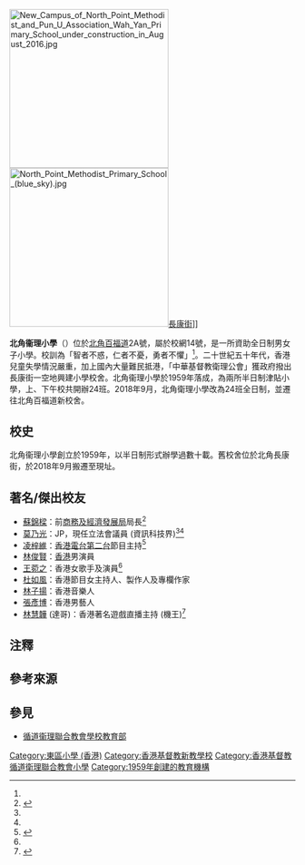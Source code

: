 {{Infobox school
| name = 北角衞理小學<br/>{{lang|en|North Point Methodist Primary School}}
| image = North Point Methodist Primary School New Campus.jpg
| established = 1959年<ref name="page1" />
| type = 資助小學
| motto = 智者不惑，仁者不憂，勇者不懼<ref name="page1">{{cite web|title=北角衞理小學 - 小學概覽2010|url=http://www.chsc.hk/primary/tc/schooldetail.asp?sch_id=64&viewpart=1|accessdate=2010-09-11|language=zh-hk|year=2010|deadurl=yes|archiveurl=https://web.archive.org/web/20101010102616/http://www.chsc.hk/primary/tc/schooldetail.asp?sch_id=64|archivedate=2010-10-10}}</ref>
| religion = [[基督教|基督教]][[循道宗|循道宗]]
| school_sponsoring_body = [[香港基督教循道衛理聯合教會|香港基督教循道衛理聯合教會]]<ref name="page1" />
| superintendent = 曾立基先生<ref name="page1" />
| principal = 黃侶詩女士
| vice_principal = 鄭文彬先生<br/>黃鳳屏女士
| faculty = 
;上午校
:21（核准編制內）＋1（核准編制外）<ref>{{cite web|title=北角衞理小學（上午） - 小學概覽2010|url=http://www.chsc.hk/primary/tc/schooldetail.asp?sch_id=64&viewpart=4|accessdate=2010-09-11|language=zh-hk|year=2010|deadurl=yes|archiveurl=https://web.archive.org/web/20101010102616/http://www.chsc.hk/primary/tc/schooldetail.asp?sch_id=64|archivedate=2010-10-10}}</ref>
;下午校
:21（核准編制內）＋3（核准編制外）<ref>{{cite web|title=北角衞理小學（下午） - 小學概覽2010|url=http://www.chsc.hk/primary/tc/schooldetail.asp?sch_id=65&viewpart=4|accessdate=2010-09-11|language=zh-hk|year=2010|deadurl=yes|archiveurl=https://web.archive.org/web/20101010103821/http://www.chsc.hk/primary/tc/schooldetail.asp?sch_id=65|archivedate=2010-10-10}}</ref>
| address = {{HKG}}[[北角|北角]][[百福道|百福道]]2A號
| website = {{url|http://www.npmps.edu.hk/}}
| telephone = {{tel|852|2570 3623}}
| fax = {{tel|852|2510 7285}}
| lastupdate = 2020-12-15
}}
[[File:New_Campus_of_North_Point_Methodist_and_Pun_U_Association_Wah_Yan_Primary_School_under_construction_in_August_2016.jpg|280px]]
[[File:North_Point_Methodist_Primary_School_(blue_sky).jpg|280px]][[長康街|長康街]]]]
{{不是|炮台山循道衛理中學|北角衛理堂幼稚園}}

'''北角衞理小學'''（{{lang-en|'''North Point Methodist Primary School'''}}）位於[[北角|北角]][[百福道|百福道]]2A號，屬於校網14號，是一所資助全日制男女子小學。校訓為「智者不惑，仁者不憂，勇者不懼」<ref name="page1" />。二十世紀五十年代，香港兒童失學情況嚴重，加上國內大量難民抵港，「中華基督教衛理公會」獲政府撥出長康街一空地興建小學校舍。北角衞理小學於1959年落成，為兩所半日制津貼小學，上、下午校共開辦24班。2018年9月，北角衛理小學改為24班全日制，並遷往北角百福道新校舍。

==校史==
北角衞理小學創立於1959年，以半日制形式辦學過數十載。舊校舍位於北角長康街，於2018年9月搬遷至現址。

==著名/傑出校友==
*[[蘇錦樑|蘇錦樑]]：前[[商務及經濟發展局|商務及經濟發展局]]局長<ref name="#1">{{web reference|URL=http://stedu.stheadline.com/sec/sec_news.php?aid=18016&friendly_print=1|title=【家長八達通】北角衞理小學音樂會 王菀之率師弟妹獻唱|work=星島日報|year=2017年|date=12月4日|accessdate=2018-04-02|archive-date=2018-04-02|archive-url=https://web.archive.org/web/20180402163444/http://stedu.stheadline.com/sec/sec_news.php?aid=18016&friendly_print=1|dead-url=no}}</ref>
*[[莫乃光|莫乃光]]：JP，現任立法會議員 (資訊科技界)<ref name="#1"/><ref name="教育事務委員會 會議紀要 檔號：CB4/PL/ED">{{Cite web |url=http://www.legco.gov.hk/yr14-15/chinese/panels/ed/minutes/ed20150511.pdf |title=立法會秘書處《教育事務委員會 會議紀要 檔號：CB4/PL/ED》第17頁，2015年5月11日 |access-date=2018年7月7日 |archive-url=https://web.archive.org/web/20180707144236/http://www.legco.gov.hk/yr14-15/chinese/panels/ed/minutes/ed20150511.pdf |archive-date=2018年7月7日 |dead-url=yes }}</ref>
*[[凌梓維|凌梓維]]：[[香港電台第二台|香港電台第二台]]節目主持<ref>{{cite web |url=https://www.npmps.edu.hk/CustomPage/19/news_05.pdf |title=家長教師會會訊第五期 |last= |first= |date=2000-1 |website= |publisher=北角衞理小學 |access-date=2019-12-18 |quote= |archive-date=2019-12-18 |archive-url=https://web.archive.org/web/20191218092858/https://www.npmps.edu.hk/CustomPage/19/news_05.pdf |dead-url=no }}</ref>
*[[林俊賢|林俊賢]]：[[香港|香港]]男演員{{noteTag|資料出自於2015年8月7日出版的《忽然1周》第1045期〈單人訪‧江湖再見 林俊賢〉專訪。}}
*[[王菀之|王菀之]]：香港女歌手及演員<ref name="#1"/>
*[[杜如風|杜如風]]：香港節目女主持人、製作人及專欄作家
*[[林子揚|林子揚]]：香港音樂人
*[[張彥博|張彥博]]：香港男藝人
*[[林慧韡|林慧韡]] (達哥)：香港著名遊戲直播主持 (機王)<ref>{{web reference|URL=https://evchk.wikia.org/zh/wiki/%E9%81%94%E5%93%A5_(%E6%9E%97%E6%B0%8F%E5%85%84%E5%BC%9F)|title=達哥 (林氏兄弟)|accessdate=2019-08-05|archive-date=2019-08-10|archive-url=https://web.archive.org/web/20190810215253/https://evchk.wikia.org/zh/wiki/%E9%81%94%E5%93%A5_(%E6%9E%97%E6%B0%8F%E5%85%84%E5%BC%9F)|dead-url=no}}</ref>

==注釋==
{{noteFoot}}

==參考來源==
{{Reflist}}

==參見==
{{commonscat|North Point Methodist Primary School}}
*[[循道衞理聯合教會學校教育部|循道衞理聯合教會學校教育部]]
{{香港基督教循道衛理聯合教會學校}}
[[Category:東區小學_(香港)|Category:東區小學 (香港)]]
[[Category:香港基督教新教學校|Category:香港基督教新教學校]]
[[Category:香港基督教循道衛理聯合教會小學|Category:香港基督教循道衛理聯合教會小學]]
[[Category:1959年創建的教育機構|Category:1959年創建的教育機構]]
